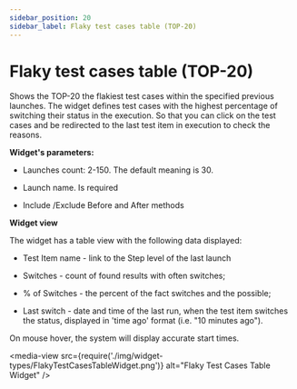```yaml
---
sidebar_position: 20
sidebar_label: Flaky test cases table (TOP-20)
---
```


# Flaky test cases table (TOP-20)
Shows the TOP-20 the flakiest test cases within the specified previous launches. The widget defines test cases with the highest percentage of switching their status in the execution. So that you can click on the test cases and be redirected to the last test item in execution to check the reasons.

**Widget's parameters:**

- Launches count: 2-150. The default meaning is 30.

- Launch name. Is required

- Include /Exclude  Before and After methods

**Widget view**

The widget has a table view with the following data displayed:

- Test Item name - link to the Step level of the last launch

- Switches - count of found results with often switches;

- % of Switches - the percent of the fact switches and the possible;

- Last switch - date and time of the last run, when the test item switches the status, displayed in 'time ago' format (i.e. "10 minutes ago").

On mouse hover, the system will display accurate start times.

<media-view src={require('./img/widget-types/FlakyTestCasesTableWidget.png')} alt="Flaky Test Cases Table Widget" />